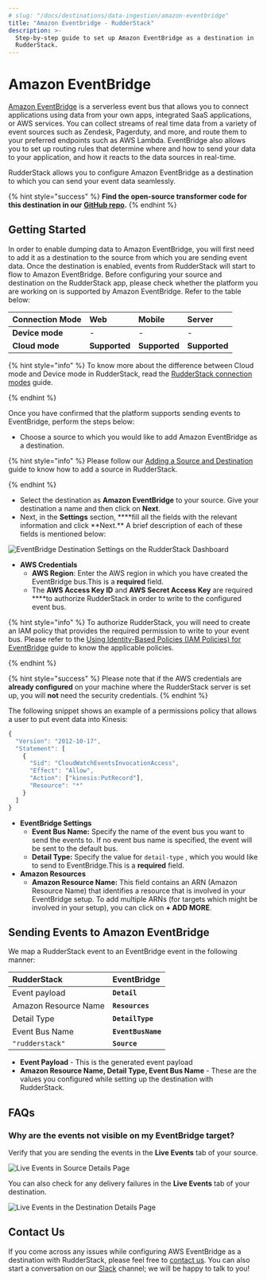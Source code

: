 ```yaml
---
# slug: "/docs/destinations/data-ingestion/amazon-eventbridge"
title: "Amazon Eventbridge - RudderStack"
description: >-
  Step-by-step guide to set up Amazon EventBridge as a destination in
  RudderStack.
---
```


# Amazon EventBridge

[Amazon EventBridge](https://aws.amazon.com/eventbridge/) is a serverless event bus that allows you to connect applications using data from your own apps, integrated SaaS applications, or AWS services. You can collect streams of real time data from a variety of event sources such as Zendesk, Pagerduty, and more, and route them to your preferred endpoints such as AWS Lambda. EventBridge also allows you to set up routing rules that determine where and how to send your data to your application, and how it reacts to the data sources in real-time.

RudderStack allows you to configure Amazon EventBridge as a destination to which you can send your event data seamlessly.

{% hint style="success" %}
**Find the open-source transformer code for this destination in our**
[**GitHub
repo**](https://github.com/rudderlabs/rudder-transformer/tree/master/v0/destinations/eventbridge)**.**
{% endhint %}

## **Getting Started**

In order to enable dumping data to Amazon EventBridge, you will first need to add it as a destination to the source from which you are sending event data. Once the destination is enabled, events from RudderStack will start to flow to Amazon EventBridge. Before configuring your source and destination on the RudderStack app, please check whether the platform you are working on is supported by Amazon EventBridge. Refer to the table below:

| **Connection Mode** | **Web**       | **Mobile**    | **Server**    |
| :------------------ | :------------ | :------------ | :------------ |
| **Device mode**     | -             | -             | -             |
| **Cloud mode**      | **Supported** | **Supported** | **Supported** |

{% hint style="info" %}
To know more about the difference between Cloud mode and Device mode in RudderStack, read the [RudderStack connection modes](https://docs.rudderstack.com/get-started/rudderstack-connection-modes) guide.

{% endhint %}

Once you have confirmed that the platform supports sending events to EventBridge, perform the steps below:

- Choose a source to which you would like to add Amazon EventBridge as a destination.

{% hint style="info" %}
Please follow our [Adding a Source and Destination](https://docs.rudderstack.com/getting-started/adding-source-and-destination-rudderstack) guide to know how to add a source in RudderStack.

{% endhint %}

- Select the destination as **Amazon EventBridge** to your source. Give your destination a name and then click on **Next**.
- Next, in the **Settings** section, \***\*fill all the fields with the relevant information and click **Next.\*\* A brief description of each of these fields is mentioned below:

![EventBridge Destination Settings on the RudderStack Dashboard](../../.gitbook/assets/image%20%2870%29.png)

- **AWS Credentials**
  - **AWS Region**: Enter the AWS region in which you have created the EventBridge bus.This is a **required** field.
  - The **AWS Access Key ID** and **AWS Secret Access Key** are required \*\*\*\*to authorize RudderStack in order to write to the configured event bus.

{% hint style="info" %}
To authorize RudderStack, you will need to create an IAM policy that provides the required permission to write to your event bus. Please refer to the [Using Identity-Based Policies \(IAM Policies\) for EventBridge](https://docs.aws.amazon.com/eventbridge/latest/userguide/iam-identity-based-access-control-eventbridge.html) guide to know the applicable policies.

{% endhint %}

{% hint style="success" %}
Please note that if the AWS credentials are **already configured** on your
machine where the RudderStack server is set up, you will **not** need the
security credentials.
{% endhint %}

The following snippet shows an example of a permissions policy that allows a user to put event data into Kinesis:

```javascript
{
  "Version": "2012-10-17",
  "Statement": [
    {
      "Sid": "CloudWatchEventsInvocationAccess",
      "Effect": "Allow",
      "Action": ["kinesis:PutRecord"],
      "Resource": "*"
    }
  ]
}
```

- **EventBridge Settings**
  - **Event Bus Name:** Specify the name of the event bus you want to send the events to. If no event bus name is specified, the event will be sent to the default bus.
  - **Detail Type:** Specify the value for `detail-type` , which you would like to send to EventBridge.This is a **required** field.
- **Amazon Resources**
  - **Amazon Resource Name:** This field contains an ARN \(Amazon Resource Name\) that identifies a resource that is involved in your EventBridge setup. To add multiple ARNs \(for targets which might be involved in your setup\), you can click on **+ ADD MORE**.

## Sending Events to Amazon EventBridge

We map a RudderStack event to an EventBridge event in the following manner:

| RudderStack          | EventBridge        |
| :------------------- | :----------------- |
| Event payload        | **`Detail`**       |
| Amazon Resource Name | **`Resources`**    |
| Detail Type          | **`DetailType`**   |
| Event Bus Name       | **`EventBusName`** |
| `"rudderstack"`      | **`Source`**       |

- **Event Payload** - This is the generated event payload
- **Amazon Resource Name, Detail Type, Event Bus Name** - These are the values you configured while setting up the destination with RudderStack.

## FAQs

### Why are the events not visible on my EventBridge target?

Verify that you are sending the events in the **Live Events** tab of your source.

![Live Events in Source Details Page](../../.gitbook/assets/source.png)

You can also check for any delivery failures in the **Live Events** tab of your destination.

![Live Events in the Destination Details Page](../../.gitbook/assets/dest.png)

## Contact Us

If you come across any issues while configuring AWS EventBridge as a destination with RudderStack, please feel free to [contact us](mailto:%20docs@rudderstack.com). You can also start a conversation on our [Slack](https://resources.rudderstack.com/join-rudderstack-slack) channel; we will be happy to talk to you!
